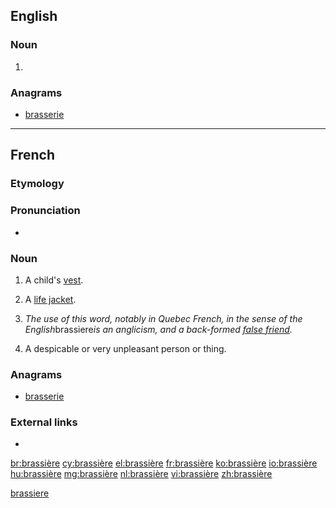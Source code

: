 ==English==

===Noun===
{{en-noun}}

# {{alternative form of|brassiere|lang=en}}

===Anagrams===
* [[brasserie#English|brasserie]]

[[Category:English terms spelled with È|brassiere]]

----

==French==

===Etymology===
{{rfe|lang=fr}}

===Pronunciation===
* {{IPA|/bʁa.sjɛʁ/|lang=fr}}

===Noun===
{{fr-noun|f}}

# {{context|formal|lang=fr}} A child's [[vest]].
# {{context|Maritime|dated|lang=fr}} A [[life jacket]].
# ''The use of this word, notably in Quebec French, in the sense of the English ''brassiere'' is an anglicism, and a back-formed [[false friend]].''
# {{context|strongly|_|vulgar|offensive|lang=fr}} A despicable or very unpleasant person or thing.

===Anagrams===
* [[brasserie#French|brasserie]]

===External links===
* {{R:TLFi}}

[[br:brassière]]
[[cy:brassière]]
[[el:brassière]]
[[fr:brassière]]
[[ko:brassière]]
[[io:brassière]]
[[hu:brassière]]
[[mg:brassière]]
[[nl:brassière]]
[[vi:brassière]]
[[zh:brassière]]